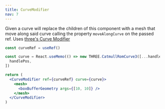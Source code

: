 ```yaml
---
title: CurveModifier
nav: 7
---
```


Given a curve will replace the children of this component with a mesh that move along said curve calling the property `moveAlongCurve` on the passed ref. Uses [three's Curve Modifier](https://threejs.org/examples/?q=curve#webgl_modifier_curve)

```jsx
const curveRef = useRef()

const curve = React.useMemo(() => new THREE.CatmullRomCurve3([...handlePos], true, 'centripetal'), [
  handlePos,
])

return (
  <CurveModifier ref={curveRef} curve={curve}>
    <mesh>
      <boxBufferGeometry args={[10, 10]} />
    </mesh>
  </CurveModifier>
)
```

<StoryBook lib="drei" id="modifiers-curvemodifier" />
